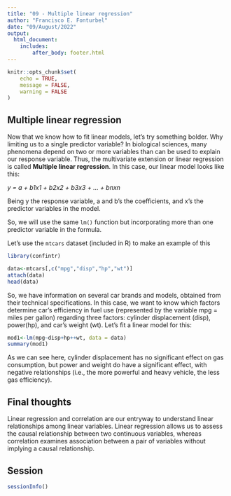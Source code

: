 ```yaml
---
title: "09 - Multiple linear regression"
author: "Francisco E. Fonturbel"
date: "09/August/2022"
output: 
  html_document:
    includes:
        after_body: footer.html
---
```


```r
knitr::opts_chunk$set(
	echo = TRUE,
	message = FALSE,
	warning = FALSE
)
```

## Multiple linear regression

Now that we know how to fit linear models, let's try something bolder. Why limiting us to a single predictor variable? In biological sciences, many phenomena depend on two or more variables than can be used to explain our response variable. Thus, the multivariate extension or linear regression is called **Multiple linear regression**. In this case, our linear model looks like this:

_y = a + b1x1 + b2x2 + b3x3 + ... + bnxn_

Being y the response variable, a and b's the coefficients, and x's the predictor variables in the model.

So, we will use the same `lm()` function but incorporating more than one predictor variable in the formula.

Let's use the `mtcars` dataset (included in R) to make an example of this

```r
library(confintr)

data<-mtcars[,c("mpg","disp","hp","wt")]
attach(data)
head(data)
```

So, we have information on several car brands and models, obtained from their technical specifications. In this case, we want to know which factors determine car's efficiency in fuel use (represented by the variable mpg = miles per gallon) regarding three factors: cylinder displacement (disp), power(hp), and car's weight (wt). Let's fit a linear model for this:

```r
mod1<-lm(mpg~disp+hp++wt, data = data)
summary(mod1)
```

As we can see here, cylinder displacement has no significant effect on gas consumption, but power and weight do have a significant effect, with negative relationships (i.e., the more powerful and heavy vehicle, the less gas efficiency).

## Final thoughts

Linear regression and correlation are our entryway to understand linear relationships among linear variables. Linear regression allows us to assess the causal relationship between two continuous variables, whereas correlation examines association between a pair of variables without implying a causal relationship.


## Session

```r
sessionInfo()
```